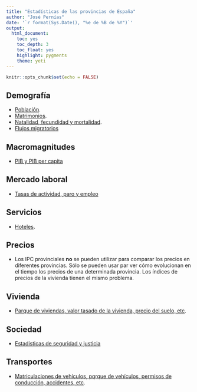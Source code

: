 ```yaml
---
title: "Estadísticas de las provincias de España"
author: "José Pernías"
date: '`r format(Sys.Date(), "%e de %B de %Y")`'
output: 
  html_document: 
    toc: yes
    toc_depth: 3
    toc_float: yes
    highlight: pygments
    theme: yeti
---
```


```r
knitr::opts_chunk$set(echo = FALSE)
```


## Demografía

  - [Población](https://www.ine.es/dynt3/inebase/es/index.htm?padre=517&capsel=522).
  - [Matrimonios](https://www.ine.es/dyngs/INEbase/es/operacion.htm?c=Estadistica_C&cid=1254736176999&menu=resultados&idp=1254735573002#!tabs-1254736195549).
  - [Natalidad, fecundidad y mortalidad](https://www.ine.es/dyngs/INEbase/es/operacion.htm?c=Estadistica_C&cid=1254736177003&menu=resultados&idp=1254735573002).
  - [Flujos migratorios](https://www.ine.es/dyngs/INEbase/es/operacion.htm?c=Estadistica_C&cid=1254736177000&menu=resultados&idp=1254735573002#!tabs-1254736195609)

## Macromagnitudes

  - [PIB y PIB per capita](https://www.ine.es/dyngs/INEbase/es/operacion.htm?c=Estadistica_C&cid=1254736167628&menu=resultados&idp=1254735576581)
  
## Mercado laboral

  - [Tasas de actividad, paro y empleo](https://www.ine.es/dynt3/inebase/es/index.htm?padre=996&capsel=997)

## Servicios

  - [Hoteles](https://www.ine.es/dyngs/INEbase/es/operacion.htm?c=Estadistica_C&cid=1254736177015&menu=resultados&idp=1254735576863).
  
## Precios

  - Los IPC provinciales **no** se pueden utilizar para comparar los precios en diferentes provincias. Sólo se pueden usar par ver cómo evolucionan en el tiempo los precios de una determinada provincia. Los índices de precios de la vivienda tienen el mismo problema.
  
## Vivienda
  - [Parque de viviendas, valor tasado de la vivienda, precio del suelo, etc](https://www.mitma.gob.es/informacion-para-el-ciudadano/informacion-estadistica/vivienda-y-actuaciones-urbanas/estadisticas/vivienda-y-suelo).
  
## Sociedad
  - [Estadisticas de seguridad y justicia](https://www.ine.es/dyngs/INEbase/es/categoria.htm?c=Estadistica_P&cid=1254735573206)

## Transportes
  - [Matriculaciones de vehículos, pqrque de vehículos, permisos de conducción, accidentes, etc](https://www.dgt.es/es/seguridad-vial/estadisticas-e-indicadores/).
